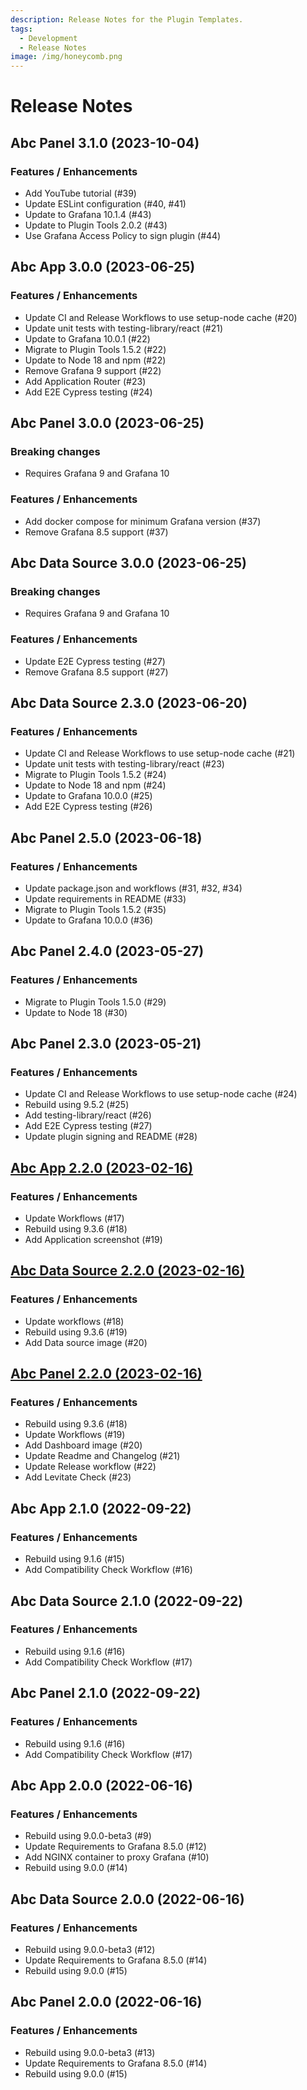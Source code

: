 ```yaml
---
description: Release Notes for the Plugin Templates.
tags:
  - Development
  - Release Notes
image: /img/honeycomb.png
---
```


# Release Notes

## Abc Panel 3.1.0 (2023-10-04)

### Features / Enhancements

- Add YouTube tutorial (#39)
- Update ESLint configuration (#40, #41)
- Update to Grafana 10.1.4 (#43)
- Update to Plugin Tools 2.0.2 (#43)
- Use Grafana Access Policy to sign plugin (#44)

## Abc App 3.0.0 (2023-06-25)

### Features / Enhancements

- Update CI and Release Workflows to use setup-node cache (#20)
- Update unit tests with testing-library/react (#21)
- Update to Grafana 10.0.1 (#22)
- Migrate to Plugin Tools 1.5.2 (#22)
- Update to Node 18 and npm (#22)
- Remove Grafana 9 support (#22)
- Add Application Router (#23)
- Add E2E Cypress testing (#24)

## Abc Panel 3.0.0 (2023-06-25)

### Breaking changes

- Requires Grafana 9 and Grafana 10

### Features / Enhancements

- Add docker compose for minimum Grafana version (#37)
- Remove Grafana 8.5 support (#37)

## Abc Data Source 3.0.0 (2023-06-25)

### Breaking changes

- Requires Grafana 9 and Grafana 10

### Features / Enhancements

- Update E2E Cypress testing (#27)
- Remove Grafana 8.5 support (#27)

## Abc Data Source 2.3.0 (2023-06-20)

### Features / Enhancements

- Update CI and Release Workflows to use setup-node cache (#21)
- Update unit tests with testing-library/react (#23)
- Migrate to Plugin Tools 1.5.2 (#24)
- Update to Node 18 and npm (#24)
- Update to Grafana 10.0.0 (#25)
- Add E2E Cypress testing (#26)

## Abc Panel 2.5.0 (2023-06-18)

### Features / Enhancements

- Update package.json and workflows (#31, #32, #34)
- Update requirements in README (#33)
- Migrate to Plugin Tools 1.5.2 (#35)
- Update to Grafana 10.0.0 (#36)

## Abc Panel 2.4.0 (2023-05-27)

### Features / Enhancements

- Migrate to Plugin Tools 1.5.0 (#29)
- Update to Node 18 (#30)

## Abc Panel 2.3.0 (2023-05-21)

### Features / Enhancements

- Update CI and Release Workflows to use setup-node cache (#24)
- Rebuild using 9.5.2 (#25)
- Add testing-library/react (#26)
- Add E2E Cypress testing (#27)
- Update plugin signing and README (#28)

## [Abc App 2.2.0 (2023-02-16)](/blog/development-templates-2.2.0-20230216/)

### Features / Enhancements

- Update Workflows (#17)
- Rebuild using 9.3.6 (#18)
- Add Application screenshot (#19)

## [Abc Data Source 2.2.0 (2023-02-16)](/blog/development-templates-2.2.0-20230216/)

### Features / Enhancements

- Update workflows (#18)
- Rebuild using 9.3.6 (#19)
- Add Data source image (#20)

## [Abc Panel 2.2.0 (2023-02-16)](/blog/development-templates-2.2.0-20230216/)

### Features / Enhancements

- Rebuild using 9.3.6 (#18)
- Update Workflows (#19)
- Add Dashboard image (#20)
- Update Readme and Changelog (#21)
- Update Release workflow (#22)
- Add Levitate Check (#23)

## Abc App 2.1.0 (2022-09-22)

### Features / Enhancements

- Rebuild using 9.1.6 (#15)
- Add Compatibility Check Workflow (#16)

## Abc Data Source 2.1.0 (2022-09-22)

### Features / Enhancements

- Rebuild using 9.1.6 (#16)
- Add Compatibility Check Workflow (#17)

## Abc Panel 2.1.0 (2022-09-22)

### Features / Enhancements

- Rebuild using 9.1.6 (#16)
- Add Compatibility Check Workflow (#17)

## Abc App 2.0.0 (2022-06-16)

### Features / Enhancements

- Rebuild using 9.0.0-beta3 (#9)
- Update Requirements to Grafana 8.5.0 (#12)
- Add NGINX container to proxy Grafana (#10)
- Rebuild using 9.0.0 (#14)

## Abc Data Source 2.0.0 (2022-06-16)

### Features / Enhancements

- Rebuild using 9.0.0-beta3 (#12)
- Update Requirements to Grafana 8.5.0 (#14)
- Rebuild using 9.0.0 (#15)

## Abc Panel 2.0.0 (2022-06-16)

### Features / Enhancements

- Rebuild using 9.0.0-beta3 (#13)
- Update Requirements to Grafana 8.5.0 (#14)
- Rebuild using 9.0.0 (#15)
